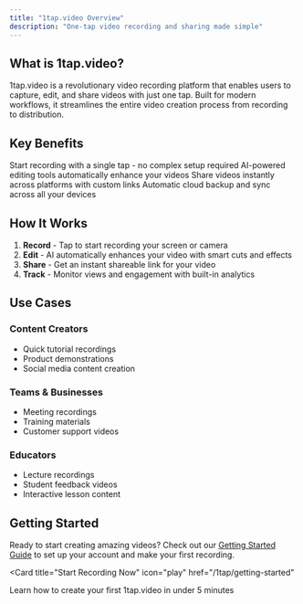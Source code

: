 ```yaml
---
title: "1tap.video Overview"
description: "One-tap video recording and sharing made simple"
---
```


## What is 1tap.video?

1tap.video is a revolutionary video recording platform that enables users to capture, edit, and share videos with just one tap. Built for modern workflows, it streamlines the entire video creation process from recording to distribution.

## Key Benefits

<CardGroup cols={2}>
  <Card
    title="Instant Recording"
    icon="video"
  >
    Start recording with a single tap - no complex setup required
  </Card>
  <Card
    title="Smart Editing"
    icon="wand-magic-sparkles"
  >
    AI-powered editing tools automatically enhance your videos
  </Card>
  <Card
    title="Seamless Sharing"
    icon="share"
  >
    Share videos instantly across platforms with custom links
  </Card>
  <Card
    title="Cloud Storage"
    icon="cloud"
  >
    Automatic cloud backup and sync across all your devices
  </Card>
</CardGroup>

## How It Works

1. **Record** - Tap to start recording your screen or camera
2. **Edit** - AI automatically enhances your video with smart cuts and effects
3. **Share** - Get an instant shareable link for your video
4. **Track** - Monitor views and engagement with built-in analytics

## Use Cases

### Content Creators
- Quick tutorial recordings
- Product demonstrations
- Social media content creation

### Teams & Businesses
- Meeting recordings
- Training materials
- Customer support videos

### Educators
- Lecture recordings
- Student feedback videos
- Interactive lesson content

## Getting Started

Ready to start creating amazing videos? Check out our [Getting Started Guide](/1tap/getting-started) to set up your account and make your first recording.

<Card
  title="Start Recording Now"
  icon="play"
  href="/1tap/getting-started"
>
  Learn how to create your first 1tap.video in under 5 minutes
</Card>
